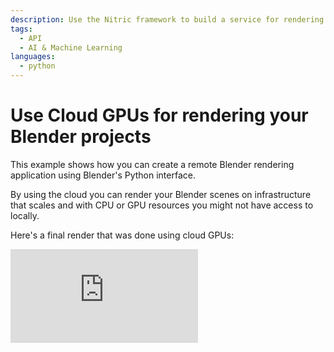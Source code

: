 ```yaml
---
description: Use the Nitric framework to build a service for rendering Blender scenes using cloud GPUs
tags:
  - API
  - AI & Machine Learning
languages:
  - python
---
```


# Use Cloud GPUs for rendering your Blender projects

This example shows how you can create a remote Blender rendering application using Blender's Python interface.

By using the cloud you can render your Blender scenes on infrastructure that scales and with CPU or GPU resources you might not have access to locally.

Here's a final render that was done using cloud GPUs:

<div>
  <div className="video-container">
    <iframe
      src="https://www.youtube-nocookie.com/embed/JoiAtMZ3HME"
      title="Nitric Logo Blender"
      frameBorder="0"
      allow="accelerometer; autoplay; clipboard-write; encrypted-media; gyroscope; picture-in-picture; web-share"
      allowFullScreen
    />
  </div>
</div>

## Prerequisites

- [UV](https://docs.astral.sh/uv/) - for dependency management
- The [Nitric CLI](/get-started/installation)
- An [AWS](https://aws.amazon.com) or [Google Cloud](https://cloud.google.com) account (_your choice_)

## Getting started

We'll start by creating a new Nitric project.

<Note>
  If you want to take a look at the finished code, it can be found
  [here](https://github.com/nitrictech/examples/tree/main/v1/blender-render).
</Note>

```bash
nitric new blender-rendering
```

We can then resolve our dependencies.

```bash
uv sync
```

We'll also add [bpy](https://docs.blender.org/api/current/info_overview.html#python-in-blender) as an optional dependency. By making it an optional dependency, we can choose to only install it for the containers that require it, reducing the size of the containers. `bpy` is the API that will interact with the Blender environment for setting up and rendering our scenes. The version of `bpy` should match the version of Blender you intend on using.

```bash
uv add bpy==4.2.0 --optional ml
```

We'll organize our project structure like so:

```text
+--common/
|  +-- __init__.py
|  +-- resources.py
+--batches/
|  +-- renderer.py
+--services/
|  +-- api.py
+-- blender.dockerfile
+-- blender.dockerignore
+--.gitignore
+--.python-version
+-- pyproject.toml
+-- python.dockerfile
+-- python.dockerignore
+-- nitric.yaml
+-- README.md
```

## Creating the resources

We'll start by creating a file to define our Nitric resources. For this project we'll need an API, Batch Job, and two buckets, one for the `.blend` files and one for the resulting renders. The API will interface with the buckets, while the Batch Job will handle the long-running renders.

```python title:common/resources.py
from nitric.resources import api, job, bucket

main_api = api("main")

renderer_job = job("render-image")

blend_bucket = bucket("blend-files")
rendered_bucket = bucket("rendered-bucket")
```

## Routes for our API

Now that we have defined resources, we can import our API and add some routes to access the buckets. Start by importing the resources and adding permissions to the resources.

```python title:services/api.py
import json

from nitric.application import Nitric
from nitric.context import HttpContext
from nitric.resources import BucketNotificationContext

from common.resources import rendered_bucket, main_api, blend_bucket, renderer_job

readable_rendered_bucket = rendered_bucket.allow("read")
readable_writeable_blend_bucket = blend_bucket.allow("write", "read")
submittable_renderer_job = renderer_job.allow("submit")

Nitric.run()
```

We'll then write a route for getting a file from the rendered bucket. These will get a signed download url and redirect the user to this url for downloading the content.

```python title:services/api.py
# !collapse(1:11) collapsed
import json

from nitric.application import Nitric
from nitric.context import HttpContext
from nitric.resources import BucketNotificationContext

from common.resources import rendered_bucket, main_api, blend_bucket, renderer_job

readable_rendered_bucket = rendered_bucket.allow("read")
readable_writeable_blend_bucket = blend_bucket.allow("write", "read")
submittable_renderer_job = renderer_job.allow("submit")

@main_api.get("/render/:file")
async def get_image(ctx: HttpContext):
  file_name = ctx.req.params['file']

  download_url = await readable_writeable_blend_bucket.file(file_name).download_url(3600)

  ctx.res.headers["Location"] = download_url
  ctx.res.status = 303

  return ctx

Nitric.run()
```

The final route will be for adding a `.blend` file for rendering as well as the render settings for the scene. This will add the contents of the request to a file in the blend bucket by redirecting the request to the upload URL after adding the metadata to the bucket.

```python title:services/api.py
# !collapse(1:22) collapsed
import json

from nitric.application import Nitric
from nitric.context import HttpContext
from nitric.resources import BucketNotificationContext

from common.resources import rendered_bucket, main_api, blend_bucket, renderer_job

readable_rendered_bucket = rendered_bucket.allow("read")
readable_writeable_blend_bucket = blend_bucket.allow("write", "read")
submittable_renderer_job = renderer_job.allow("submit")

@main_api.get("/render/:file")
async def get_render(ctx: HttpContext):
  file_name = ctx.req.params['file']

  download_url = await readable_writeable_blend_bucket.file(file_name).download_url(3600)

  ctx.res.headers["Location"] = download_url
  ctx.res.status = 303

  return ctx

  @main_api.put("/:blend")
  async def write_render(ctx: HttpContext):
    blend_scene_key = ctx.req.params["blend"]

    # Write the blend scene rendering settings
    raw_metadata = {
      "file_format": str(ctx.req.query.get('file_format', ['PNG'])[0]),
      "fps": int(ctx.req.query.get('fps', [0])[0]),
      "device": str(ctx.req.query.get('device', ['GPU'])[0]),
      "engine": str(ctx.req.query.get('engine', ['CYCLES'])[0]),
      "animate": bool(ctx.req.query.get('animate', [False])[0]),
    }
    metadata = bytes(json.dumps(raw_metadata), encoding="utf-8")

    await readable_writeable_blend_bucket.file(f"metadata-{blend_scene_key}.json").write(metadata)

    # Write the blend scene to the bucket using an upload URL
    blend_upload_url = await readable_writeable_blend_bucket.file(f"blend-{blend_scene_key}.blend").upload_url()

    ctx.res.headers["Location"] = blend_upload_url
    ctx.res.status = 307

    return ctx

  Nitric.run()
```

We will add a storage listener which will be triggered by files being added to the `blend_bucket`. This is so we can trigger the rendering job when the rendering metadata and the `.blend` file are added to the bucket. By making this start from the listener instead of the API, we can set up workflows where rendering could be triggered from adding files to buckets manually.

```python
# !collapse(1:46) collapsed
import json

  from nitric.application import Nitric
  from nitric.context import HttpContext
  from nitric.resources import BucketNotificationContext

  from common.resources import rendered_bucket, main_api, blend_bucket, renderer_job

  readable_rendered_bucket = rendered_bucket.allow("read")
  readable_writeable_blend_bucket = blend_bucket.allow("write", "read")
  submittable_renderer_job = renderer_job.allow("submit")

  @main_api.get("/render/:file")
  async def get_render(ctx: HttpContext):
    file_name = ctx.req.params['file']

    download_url = await readable_writeable_blend_bucket.file(file_name).download_url(3600)

    ctx.res.headers["Location"] = download_url
    ctx.res.status = 303

    return ctx

  @main_api.put("/:blend")
  async def write_render(ctx: HttpContext):
    blend_scene_key = ctx.req.params["blend"]

    # Write the blend scene rendering settings
    raw_metadata = {
      "file_format": str(ctx.req.query.get('file_format', ['PNG'])[0]),
      "fps": int(ctx.req.query.get('fps', [0])[0]),
      "device": str(ctx.req.query.get('device', ['GPU'])[0]),
      "engine": str(ctx.req.query.get('engine', ['CYCLES'])[0]),
      "animate": bool(ctx.req.query.get('animate', [False])[0]),
    }
    metadata = bytes(json.dumps(raw_metadata), encoding="utf-8")

    await readable_writeable_blend_bucket.file(f"metadata-{blend_scene_key}.json").write(metadata)

    # Write the blend scene to the bucket using an upload URL
    blend_upload_url = await readable_writeable_blend_bucket.file(f"blend-{blend_scene_key}.blend").upload_url()

    ctx.res.headers["Location"] = blend_upload_url
    ctx.res.status = 307

    return ctx

@blend_bucket.on("write", "blend-")
async def on_written_image(ctx: BucketNotificationContext):
  key_without_extension = ctx.req.key.split(".")[0][6:]

  await submittable_renderer_job.submit(
    {
      "key": key_without_extension,
    }
  )

  return ctx

Nitric.run()
```

## Using bpy for scripted blender rendering

Start by adding our imports and the resources we defined earlier.

```python title:batches/renderer.py
import os.path
import json
import glob

from nitric.context import JobContext
from nitric.application import Nitric
from common.resources import rendered_bucket, renderer_job, blend_bucket

readable_blend_bucket = blend_bucket.allow("read")
writeable_rendered_bucket = rendered_bucket.allow("write")

@renderer_job(cpus=1, memory=1024, gpus=0)
async def render_image(ctx: JobContext):
  return ctx
```

Next, we'll add functionality to render the scene based on the file that is sent in the job context. Start by pointing `bpy` to the blender binary.

```python title:batches/renderer.py
# !collapse(1:10) collapsed
import os.path
import json
import glob

from nitric.context import JobContext
from nitric.application import Nitric
from common.resources import rendered_bucket, renderer_job, blend_bucket

readable_blend_bucket = blend_bucket.allow("read")
writeable_rendered_bucket = rendered_bucket.allow("write")

@renderer_job(cpus=1, memory=1024, gpus=0)
async def render_image(ctx: JobContext):
  import bpy

  blend_key = ctx.req.data["key"]

  # Register the blender binary
  blender_bin = "blender"

  if os.path.isfile(blender_bin):
    bpy.app.binary_path = blender_bin
  else:
    ctx.res.success = False
    return ctx

  return ctx

Nitric.run()
```

Next, we'll read the blend file from the bucket that matches the key sent in the context and write it to a file accessible by the blender renderer. The line `bpy.ops.wm.open_mainfile(filepath="input")` will set the input scene for the renderer.

```python title:batches/renderer.py
# !collapse(1:10) collapsed
import os.path
import json
import glob

from nitric.context import JobContext
from nitric.application import Nitric
from common.resources import rendered_bucket, renderer_job, blend_bucket

readable_blend_bucket = blend_bucket.allow("read")
writeable_rendered_bucket = rendered_bucket.allow("write")

@renderer_job(cpus=1, memory=1024, gpus=0)
# !collapse(1:14) collapsed
async def render_image(ctx: JobContext):
  import bpy

  blend_key = ctx.req.data["key"]

  # Register the blender binary
  blender_bin = "blender"

  if os.path.isfile(blender_bin):
    bpy.app.binary_path = blender_bin
  else:
    ctx.res.success = False
    return ctx

  # load the file from a bucket to a local file
  blend_file = await readable_blend_bucket.file(f"{blend_key}.blend").read()

  with open("input", "wb") as f:
    f.write(blend_file)

  bpy.ops.wm.open_mainfile(filepath="input")

  return ctx


Nitric.run()
```

We'll then set the settings for the render engine based on the metadata that was added to the bucket.

```python title:batches/renderer.py
# !collapse(1:10) collapsed
import os.path
import json
import glob

from nitric.context import JobContext
from nitric.application import Nitric
from common.resources import rendered_bucket, renderer_job, blend_bucket

readable_blend_bucket = blend_bucket.allow("read")
writeable_rendered_bucket = rendered_bucket.allow("write")

@renderer_job(cpus=1, memory=1024, gpus=0)
# !collapse(1:22) collapsed
async def render_image(ctx: JobContext):
  import bpy

  blend_key = ctx.req.data["key"]

  # Register the blender binary
  blender_bin = "blender"

  if os.path.isfile(blender_bin):
    bpy.app.binary_path = blender_bin
  else:
    ctx.res.success = False
    return ctx

  # load the file from a bucket to a local file
  blend_file = await readable_blend_bucket.file(f"{blend_key}.blend").read()

  with open("input", "wb") as f:
    f.write(blend_file)

  bpy.ops.wm.open_mainfile(filepath="input")

  raw_metadata = await readable_blend_bucket.file(f"{blend_key}.metadata.json").read()

  metadata = json.loads(raw_metadata)

  bpy.context.scene.render.filepath = blend_key
  bpy.context.scene.render.engine = metadata.get('engine')
  bpy.context.scene.cycles.device = metadata.get('device')
  bpy.context.scene.render.image_settings.file_format = metadata.get('file_format')
  bpy.context.scene.render.fps = metadata.get('fps')

  return ctx


Nitric.run()
```

The next step, is rendering depending on whether the requested scene needs to be animated or not.

```python title:batches/renderer.py
# !collapse(1:10) collapsed
import os.path
import json
import glob

from nitric.context import JobContext
from nitric.application import Nitric
from common.resources import rendered_bucket, renderer_job, blend_bucket

readable_blend_bucket = blend_bucket.allow("read")
writeable_rendered_bucket = rendered_bucket.allow("write")

@renderer_job(cpus=1, memory=1024, gpus=0)
# !collapse(1:32) collapsed
async def render_image(ctx: JobContext):
  import bpy

  blend_key = ctx.req.data["key"]

  # Register the blender binary
  blender_bin = "blender"

  if os.path.isfile(blender_bin):
    bpy.app.binary_path = blender_bin
  else:
    ctx.res.success = False
    return ctx

  # load the file from a bucket to a local file
  blend_file = await readable_blend_bucket.file(f"{blend_key}.blend").read()

  with open("input", "wb") as f:
    f.write(blend_file)

  bpy.ops.wm.open_mainfile(filepath="input")

  raw_metadata = await readable_blend_bucket.file(f"{blend_key}.metadata.json").read()

  metadata = json.loads(raw_metadata)

  bpy.context.scene.render.filepath = blend_key
  bpy.context.scene.render.engine = metadata.get('engine')
  bpy.context.scene.cycles.device = metadata.get('device')
  bpy.context.scene.render.image_settings.file_format = metadata.get('file_format')
  bpy.context.scene.render.fps = metadata.get('fps')

  if metadata.get('animate'):
    bpy.ops.render.render(animation=True)
  else:
    bpy.ops.render.render(write_still=True)

  return ctx


Nitric.run()
```

With the rendering complete, we'll read the contents of the outputted render and add it to the bucket. We use a glob pattern to find the outputted file using the blend file key as the prefix.

```python title:batches/renderer.py
# !collapse(1:10) collapsed
import os.path
import json
import glob

from nitric.context import JobContext
from nitric.application import Nitric
from common.resources import rendered_bucket, renderer_job, blend_bucket

readable_blend_bucket = blend_bucket.allow("read")
writeable_rendered_bucket = rendered_bucket.allow("write")

@renderer_job(cpus=1, memory=1024, gpus=0)
# !collapse(1:37) collapsed
async def render_image(ctx: JobContext):
  import bpy

  blend_key = ctx.req.data["key"]

  # Register the blender binary
  blender_bin = "blender"

  if os.path.isfile(blender_bin):
    bpy.app.binary_path = blender_bin
  else:
    ctx.res.success = False
    return ctx

  # load the file from a bucket to a local file
  blend_file = await readable_blend_bucket.file(f"{blend_key}.blend").read()

  with open("input", "wb") as f:
    f.write(blend_file)

  bpy.ops.wm.open_mainfile(filepath="input")

  raw_metadata = await readable_blend_bucket.file(f"{blend_key}.metadata.json").read()

  metadata = json.loads(raw_metadata)

  bpy.context.scene.render.filepath = blend_key
  bpy.context.scene.render.engine = metadata.get('engine')
  bpy.context.scene.cycles.device = metadata.get('device')
  bpy.context.scene.render.image_settings.file_format = metadata.get('file_format')
  bpy.context.scene.render.fps = metadata.get('fps')

  if metadata.get('animate'):
    bpy.ops.render.render(animation=True)
  else:
    bpy.ops.render.render(write_still=True)

  file_name = glob.glob(f"{blend_key}*")[0]
  with open(file_name, "rb") as f:
    image_bytes = f.read()

    await writeable_rendered_bucket.file(file_name).write(image_bytes)

  return ctx


Nitric.run()
```

## Creating GPU enabled dockerfiles

With our code complete, we can write a dockerfile that our batch job will run in. Start with the base image that copies our application code and resolves the dependencies using `uv`.

```dockerfile title:blender.dockerfile
FROM ghcr.io/astral-sh/uv:python3.11-bookworm AS builder

ARG HANDLER
ENV HANDLER=${HANDLER}

ENV UV_COMPILE_BYTECODE=1 UV_LINK_MODE=copy PYTHONPATH=.

WORKDIR /app

RUN --mount=type=cache,target=/root/.cache/uv \
  --mount=type=bind,source=uv.lock,target=uv.lock \
  --mount=type=bind,source=pyproject.toml,target=pyproject.toml \
  uv sync --frozen -v --no-install-project --extra ml --no-dev --no-python-downloads

COPY . /app

RUN --mount=type=cache,target=/root/.cache/uv \
  uv sync --frozen -v --no-dev --extra ml --no-python-downloads
```

The next stage is another image with the base image of `nvidia/cuda` which will enable CUDA support with the render engine. We'll set some environment variables to enable GPU use and download some apt dependencies that blender requires.

```dockerfile title:blender.dockerfile
# !collapse(1:18) collapsed
FROM ghcr.io/astral-sh/uv:python3.11-bookworm AS builder

ARG HANDLER
ENV HANDLER=${HANDLER}

ENV UV_COMPILE_BYTECODE=1 UV_LINK_MODE=copy PYTHONPATH=.

WORKDIR /app

RUN --mount=type=cache,target=/root/.cache/uv \
  --mount=type=bind,source=uv.lock,target=uv.lock \
  --mount=type=bind,source=pyproject.toml,target=pyproject.toml \
  uv sync --frozen -v --no-install-project --extra ml --no-dev --no-python-downloads

COPY . /app

RUN --mount=type=cache,target=/root/.cache/uv \
  uv sync --frozen -v --no-dev --extra ml --no-python-downloads

FROM nvidia/cuda:12.6.2-cudnn-runtime-ubuntu24.04

ENV NVIDIA_DRIVER_CAPABILITIES=all
ENV NVIDIA_REQUIRE_CUDA="cuda>=8.0"

RUN --mount=type=cache,target=/var/cache/apt/archives \
  apt-get update && apt-get install -y \
  software-properties-common \
  build-essential \
  libxi6 \
  libglu1-mesa \
  libgl1 \
  libglx-mesa0  \
  libxxf86vm1 \
  libxkbcommon0 \
  libsm6 \
  libxext6 \
  libxrender1 \
  libxrandr2 \
  libx11-6 \
  xorg \
  libxkbcommon0 \
  ffmpeg \
  wget \
  curl \
  ca-certificates && \
  # Add python 3.11
  add-apt-repository ppa:deadsnakes/ppa && \
  apt-get install -y python3.11 && \
  ln -sf /usr/bin/python3.11 /usr/local/bin/python3.11 && \
  rm -rf /var/lib/apt/lists/*
```

We'll then download blender using the `ADD` command, downloading and extracting the file into the `/app` directory so it can be used by our job application.

```dockerfile title:blender.dockerfile
# !collapse(1:49) collapsed
FROM ghcr.io/astral-sh/uv:python3.11-bookworm AS builder

ARG HANDLER
ENV HANDLER=${HANDLER}

ENV UV_COMPILE_BYTECODE=1 UV_LINK_MODE=copy PYTHONPATH=.

WORKDIR /app

RUN --mount=type=cache,target=/root/.cache/uv \
  --mount=type=bind,source=uv.lock,target=uv.lock \
  --mount=type=bind,source=pyproject.toml,target=pyproject.toml \
  uv sync --frozen -v --no-install-project --extra ml --no-dev --no-python-downloads

COPY . /app

RUN --mount=type=cache,target=/root/.cache/uv \
  uv sync --frozen -v --no-dev --extra ml --no-python-downloads

FROM nvidia/cuda:12.6.2-cudnn-runtime-ubuntu24.04

ENV NVIDIA_DRIVER_CAPABILITIES=all
ENV NVIDIA_REQUIRE_CUDA="cuda>=8.0"

RUN --mount=type=cache,target=/var/cache/apt/archives \
  apt-get update && apt-get install -y \
  software-properties-common \
  build-essential \
  libxi6 \
  libglu1-mesa \
  libgl1 \
  libglx-mesa0  \
  libxxf86vm1 \
  libxkbcommon0 \
  libsm6 \
  libxext6 \
  libxrender1 \
  libxrandr2 \
  libx11-6 \
  xorg \
  libxkbcommon0 \
  ffmpeg \
  wget \
  curl \
  ca-certificates && \
  add-apt-repository ppa:deadsnakes/ppa && \
  apt-get install -y python3.11 && \
  ln -sf /usr/bin/python3.11 /usr/local/bin/python3.11 && \
  rm -rf /var/lib/apt/lists/*

  # Blender variables used for specifying the blender version
  ARG BLENDER_OS="linux-x64"
  ARG BL_VERSION_SHORT="4.2"
  ARG BL_VERSION_FULL="4.2.2"
  ARG BL_DL_ROOT_URL="https://mirrors.ocf.berkeley.edu/blender/release"
  ARG BLENDER_DL_URL=${BL_DL_ROOT_URL}/Blender${BL_VERSION_SHORT}/blender-${BL_VERSION_FULL}-${BLENDER_OS}.tar.xz

  WORKDIR /app

  # Download and unpack Blender
  ADD $BLENDER_DL_URL blender
```

Finally, we'll make sure we add our code from the base image and set the entrypoint as the python code.

```dockerfile title:blender.dockerfile
# !collapse(1:61) collapsed
FROM ghcr.io/astral-sh/uv:python3.11-bookworm AS builder

ARG HANDLER
ENV HANDLER=${HANDLER}

ENV UV_COMPILE_BYTECODE=1 UV_LINK_MODE=copy PYTHONPATH=.

WORKDIR /app

RUN --mount=type=cache,target=/root/.cache/uv \
  --mount=type=bind,source=uv.lock,target=uv.lock \
  --mount=type=bind,source=pyproject.toml,target=pyproject.toml \
  uv sync --frozen -v --no-install-project --extra ml --no-dev --no-python-downloads

COPY . /app

RUN --mount=type=cache,target=/root/.cache/uv \
  uv sync --frozen -v --no-dev --extra ml --no-python-downloads

FROM nvidia/cuda:12.6.2-cudnn-runtime-ubuntu24.04

ENV NVIDIA_DRIVER_CAPABILITIES=all
ENV NVIDIA_REQUIRE_CUDA="cuda>=8.0"

RUN --mount=type=cache,target=/var/cache/apt/archives \
  apt-get update && apt-get install -y \
  software-properties-common \
  build-essential \
  libxi6 \
  libglu1-mesa \
  libgl1 \
  libglx-mesa0  \
  libxxf86vm1 \
  libxkbcommon0 \
  libsm6 \
  libxext6 \
  libxrender1 \
  libxrandr2 \
  libx11-6 \
  xorg \
  libxkbcommon0 \
  ffmpeg \
  wget \
  curl \
  ca-certificates && \
  add-apt-repository ppa:deadsnakes/ppa && \
  apt-get install -y python3.11 && \
  ln -sf /usr/bin/python3.11 /usr/local/bin/python3.11 && \
  rm -rf /var/lib/apt/lists/*

# Blender variables used for specifying the blender version
ARG BLENDER_OS="linux-x64"
ARG BL_VERSION_SHORT="4.2"
ARG BL_VERSION_FULL="4.2.2"
ARG BL_DL_ROOT_URL="https://mirrors.ocf.berkeley.edu/blender/release"
ARG BLENDER_DL_URL=${BL_DL_ROOT_URL}/Blender${BL_VERSION_SHORT}/blender-${BL_VERSION_FULL}-${BLENDER_OS}.tar.xz

WORKDIR /app

# Download and unpack Blender
ADD $BLENDER_DL_URL blender

ARG HANDLER

ENV HANDLER=${HANDLER}
ENV PYTHONUNBUFFERED=TRUE
ENV PYTHONPATH="."

# Copy the application from the builder
COPY --from=builder --chown=app:app /app /app

# Place executables in the environment at the front of the path
ENV PATH="/app/.venv/bin:$PATH"

# Run the service using the path to the handler
ENTRYPOINT python -u $HANDLER
```

Add two dockerignore files to help optimize the size of the image. These will be `python.dockerignore` and `blender.dockerignore`.

```text
.mypy_cache/
.nitric/
.venv/
nitric-spec.json
nitric.yaml
README.md
```

We can update the `nitric.yaml` file to allow our services and batch jobs to use the custom docker runtime we set up and point to the services directly.

```yaml title:nitric.yaml
name: blender-render
services:
  - match: services/*.py
    start: uv run watchmedo auto-restart -p *.py --no-restart-on-command-exit -R python -- -u $SERVICE_PATH
    runtime: python

batch-services:
  - match: batches/*.py
    start: uv run watchmedo auto-restart -p *.py --no-restart-on-command-exit -R python -- -u $SERVICE_PATH
    runtime: blender

runtimes:
  blender:
    dockerfile: blender.dockerfile
  python:
    dockerfile: python.dockerfile
```

We'll also need to add `batch-services` as a preview feature.

```yaml title:nitric.yaml
# !collapse(1:17) collapsed
name: blender-render
  services:
    - match: services/*.py
      start: uv run watchmedo auto-restart -p *.py --no-restart-on-command-exit -R python -- -u $SERVICE_PATH
      runtime: python

  batch-services:
    - match: batches/*.py
      start: uv run watchmedo auto-restart -p *.py --no-restart-on-command-exit -R python -- -u $SERVICE_PATH
      runtime: blender

  runtimes:
    blender:
      dockerfile: blender.dockerfile
    python:
      dockerfile: python.dockerfile

preview:
  - batch-services
```

## Run your renderer locally

We can test our application locally using:

```bash
nitric run
```

You can then use any HTTP client capable of sending binary data with the request, like the Nitric [local dashboard](/get-started/foundations/projects/local-development#local-dashboard).

```bash
curl --request PUT --data-binary "@cube.blend" http://localhost:4001/cube
```

To render an animation:

```bash
curl --request PUT --data-binary "@animation.blend" "http://localhost:4001/animation?animate=true&device=GPU&engine=CYCLES&fps=30&file_format=FFMPEG"
```

## Deploy to the cloud

At this point, you can deploy what you've built to any of the supported cloud providers. In this example we'll deploy to AWS. Start by setting up your credentials and configuration for the [nitric/aws provider](/providers/pulumi/aws).

Next, we'll need to create a stack file (deployment target). A stack is a deployed instance of an application. You might want separate stacks for each environment, such as stacks for `dev`, `test`, and `prod`. For now, let's start by creating a file for the `dev` stack.

The `stack new` command below will create a stack named `dev` that uses the `aws` provider.

```
nitric stack new dev aws
```

Edit the stack file `nitric.dev.yaml` and set your preferred AWS region, for example `us-east-1`.

<Note>
  You are responsible for staying within the limits of the free tier or any
  costs associated with deployment.
</Note>

Let's try deploying the stack with the `up` command:

```bash
nitric up
```

When the deployment is complete, go to the relevant cloud console and you'll be able to see and interact with your Blender rendering application.

To tear down your application from the cloud, use the `down` command:

```bash
nitric down
```

## Summary

In this guide, we've created a remote Blender Renderer using Python and Nitric. We showed how to use batch jobs to run long-running workloads and connect these jobs to buckets to store rendered output. We also demonstrated how to expose buckets using simple CRUD routes on a cloud API. Finally, we were able to create dockerfiles with GPU support for optimal Blender rendering speeds.

For more information and advanced usage, refer to the [Nitric documentation](/docs).
